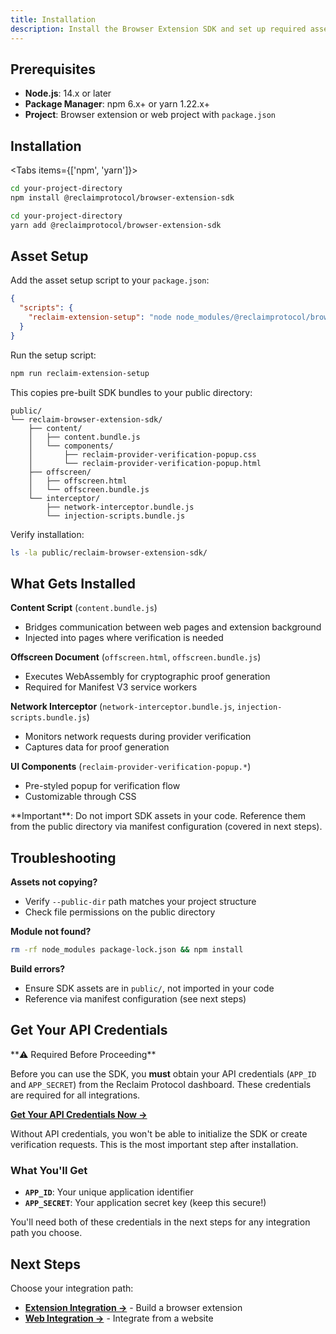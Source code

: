 ```yaml
---
title: Installation
description: Install the Browser Extension SDK and set up required assets for your project
---
```



## Prerequisites

- **Node.js**: 14.x or later
- **Package Manager**: npm 6.x+ or yarn 1.22.x+
- **Project**: Browser extension or web project with `package.json`

## Installation

<Tabs items={['npm', 'yarn']}>
```bash tab="npm"
cd your-project-directory
npm install @reclaimprotocol/browser-extension-sdk
```

```bash tab="yarn"
cd your-project-directory
yarn add @reclaimprotocol/browser-extension-sdk
```
</Tabs>

## Asset Setup

Add the asset setup script to your `package.json`:

```json
{
  "scripts": {
    "reclaim-extension-setup": "node node_modules/@reclaimprotocol/browser-extension-sdk/build/scripts/install-assets.js --public-dir=public"
  }
}
```

Run the setup script:

```bash
npm run reclaim-extension-setup
```

This copies pre-built SDK bundles to your public directory:

```
public/
└── reclaim-browser-extension-sdk/
    ├── content/
    │   ├── content.bundle.js
    │   └── components/
    │       ├── reclaim-provider-verification-popup.css
    │       └── reclaim-provider-verification-popup.html
    ├── offscreen/
    │   ├── offscreen.html
    │   └── offscreen.bundle.js
    └── interceptor/
        ├── network-interceptor.bundle.js
        └── injection-scripts.bundle.js
```

Verify installation:

```bash
ls -la public/reclaim-browser-extension-sdk/
```

## What Gets Installed

**Content Script** (`content.bundle.js`)
- Bridges communication between web pages and extension background
- Injected into pages where verification is needed

**Offscreen Document** (`offscreen.html`, `offscreen.bundle.js`)
- Executes WebAssembly for cryptographic proof generation
- Required for Manifest V3 service workers

**Network Interceptor** (`network-interceptor.bundle.js`, `injection-scripts.bundle.js`)
- Monitors network requests during provider verification
- Captures data for proof generation

**UI Components** (`reclaim-provider-verification-popup.*`)
- Pre-styled popup for verification flow
- Customizable through CSS

<Callout type="warning">
**Important**: Do not import SDK assets in your code. Reference them from the public directory via manifest configuration (covered in next steps).
</Callout>

## Troubleshooting

**Assets not copying?**
- Verify `--public-dir` path matches your project structure
- Check file permissions on the public directory

**Module not found?**
```bash
rm -rf node_modules package-lock.json && npm install
```

**Build errors?**
- Ensure SDK assets are in `public/`, not imported in your code
- Reference via manifest configuration (see next steps)

## Get Your API Credentials

<Callout type="warning">
**⚠️ Required Before Proceeding**

Before you can use the SDK, you **must** obtain your API credentials (`APP_ID` and `APP_SECRET`) from the Reclaim Protocol dashboard. These credentials are required for all integrations.

**[Get Your API Credentials Now →](/api-key)**
</Callout>

Without API credentials, you won't be able to initialize the SDK or create verification requests. This is the most important step after installation.

### What You'll Get

- **`APP_ID`**: Your unique application identifier
- **`APP_SECRET`**: Your application secret key (keep this secure!)

You'll need both of these credentials in the next steps for any integration path you choose.

## Next Steps

Choose your integration path:

- **[Extension Integration →](/browser-extension/extension-integration)** - Build a browser extension
- **[Web Integration →](/browser-extension/web-integration)** - Integrate from a website
